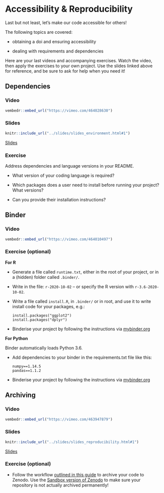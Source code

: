 # Accessibility & Reproducibility

Last but not least, let's make our code accessible for others! 

The following topics are covered:

* obtaining a doi and ensuring accessibility

* dealing with requirements and dependencies

Here are your last videos and accompanying exercises. 
Watch the video, then apply the exercises to your own project. 
Use the slides linked above for reference, and be sure to ask for help when you need it!

## Dependencies

### Video

```r
vembedr::embed_url("https://vimeo.com/464028630")
```

### Slides

```r
knitr::include_url("../slides/slides_environment.html#1")
```
[Slides](../slides/slides_reproducibility.html#1)

### Exercise
Address dependencies and language versions in your README.

* What version of your coding language is required?

* Which packages does a user need to install before running your project?
  What versions?

* Can you provide their installation instructions?


## Binder

### Video

```r
vembedr::embed_url("https://vimeo.com/464010497")
```

### Exercise (optional)

**For R**

- Generate a file called `runtime.txt`, either in the root of your project, or in a (hidden) folder called `.binder/`.
- Write in the file: `r-2020-10-02` -- or specify the R version with `r-3.6-2020-10-02`.
- Write a file called `install.R`, in `.binder/` or in root, and use it to write install code for your packages, e.g.:
  ```
  install.packages("ggplot2")
  install.packages("dplyr")
  ```
- Binderise your project by following the instructions via [mybinder.org](https://mybinder.org/)

**For Python**

Binder automatically loads Python 3.6.

- Add dependencies to your binder in the requirements.txt file like this:
  ```
  numpy==1.14.5
  pandas==1.1.2
  ```
- Binderise your project by following the instructions via [mybinder.org](https://mybinder.org/)


## Archiving

### Video

```r
vembedr::embed_url("https://vimeo.com/463947879")
```

### Slides

```r
knitr::include_url("../slides/slides_reproducibility.html#1")
```

[Slides](../slides/slides_reproducibility.html#1)

### Exercise (optional)

* Follow the workflow [outlined in this guide](https://guides.github.com/activities/citable-code/) to archive your code to Zenodo.
Use the [Sandbox version of Zenodo](http://sandbox.zenodo.org/) to make sure your repository is not actually archived permanently!
